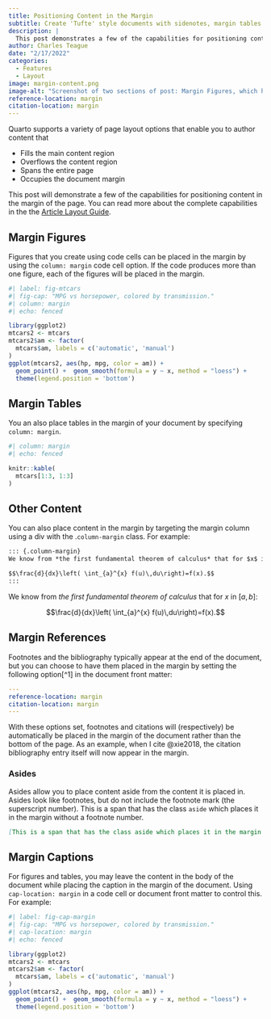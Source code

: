 ```yaml
---
title: Positioning Content in the Margin
subtitle: Create 'Tufte' style documents with sidenotes, margin tables and figures, and other margin content
description: |
  This post demonstrates a few of the capabilities for positioning content in the margin of the page. You can read more about the complete capabilities in the the [Article Layout Guide](/docs/authoring/article-layout.qmd).
author: Charles Teague
date: "2/17/2022"
categories:
  - Features
  - Layout
image: margin-content.png
image-alt: "Screenshot of two sections of post: Margin Figures, which has a plot in the margin; and Arbitrary Margin Content, which has text with a LaTeX equation in the margin."
reference-location: margin
citation-location: margin
---
```


Quarto supports a variety of page layout options that enable you to author content that

-   Fills the main content region
-   Overflows the content region
-   Spans the entire page
-   Occupies the document margin

This post will demonstrate a few of the capabilities for positioning content in the margin of the page. You can read more about the complete capabilities in the the [Article Layout Guide](/docs/authoring/article-layout.qmd).\

## Margin Figures

Figures that you create using code cells can be placed in the margin by using the `column: margin` code cell option. If the code produces more than one figure, each of the figures will be placed in the margin.

```r
#| label: fig-mtcars
#| fig-cap: "MPG vs horsepower, colored by transmission."
#| column: margin
#| echo: fenced

library(ggplot2)
mtcars2 <- mtcars
mtcars2$am <- factor(
  mtcars$am, labels = c('automatic', 'manual')
)
ggplot(mtcars2, aes(hp, mpg, color = am)) +
  geom_point() +  geom_smooth(formula = y ~ x, method = "loess") +
  theme(legend.position = 'bottom')
```

## Margin Tables

You an also place tables in the margin of your document by specifying `column: margin`.

```r
#| column: margin
#| echo: fenced

knitr::kable(
  mtcars[1:3, 1:3]
)
```

## Other Content

You can also place content in the margin by targeting the margin column using a div with the .`column-margin` class. For example:

``` md
::: {.column-margin}
We know from *the first fundamental theorem of calculus* that for $x$ in $[a, b]$:

$$\frac{d}{dx}\left( \int_{a}^{x} f(u)\,du\right)=f(x).$$
:::
```

::: column-margin
We know from *the first fundamental theorem of calculus* that for $x$ in $[a, b]$:

$$\frac{d}{dx}\left( \int_{a}^{x} f(u)\,du\right)=f(x).$$
:::

## Margin References

Footnotes and the bibliography typically appear at the end of the document, but you can choose to have them placed in the margin by setting the following option\[\^1\] in the document front matter:

``` yaml
---
reference-location: margin
citation-location: margin
---
```

With these options set, footnotes and citations will (respectively) be automatically be placed in the margin of the document rather than the bottom of the page. As an example, when I cite @xie2018, the citation bibliography entry itself will now appear in the margin.

### Asides

Asides allow you to place content aside from the content it is placed in. Asides look like footnotes, but do not include the footnote mark (the superscript number). [This is a span that has the class `aside` which places it in the margin without a footnote number.]{.aside}

``` markdown
[This is a span that has the class aside which places it in the margin without a footnote number.]{.aside}
```

## Margin Captions

For figures and tables, you may leave the content in the body of the document while placing the caption in the margin of the document. Using `cap-location: margin` in a code cell or document front matter to control this. For example:

```r
#| label: fig-cap-margin
#| fig-cap: "MPG vs horsepower, colored by transmission."
#| cap-location: margin
#| echo: fenced

library(ggplot2)
mtcars2 <- mtcars
mtcars2$am <- factor(
  mtcars$am, labels = c('automatic', 'manual')
)
ggplot(mtcars2, aes(hp, mpg, color = am)) +
  geom_point() +  geom_smooth(formula = y ~ x, method = "loess") +
  theme(legend.position = 'bottom')
```
